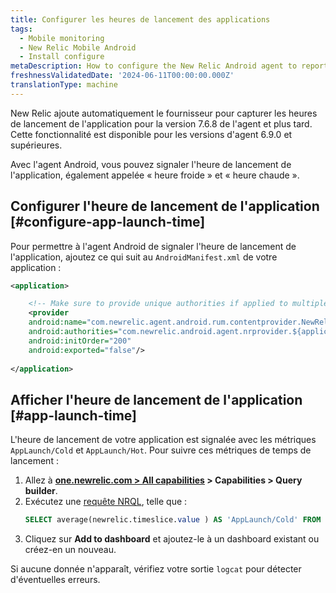 ```yaml
---
title: Configurer les heures de lancement des applications
tags:
  - Mobile monitoring
  - New Relic Mobile Android
  - Install configure
metaDescription: How to configure the New Relic Android agent to report app launch time
freshnessValidatedDate: '2024-06-11T00:00:00.000Z'
translationType: machine
---
```


<Callout variant="important">
  New Relic ajoute automatiquement le fournisseur pour capturer les heures de lancement de l&apos;application pour la version 7.6.8 de l&apos;agent et plus tard.
</Callout>

<Callout variant="important">
  Cette fonctionnalité est disponible pour les versions d&apos;agent 6.9.0 et supérieures.
</Callout>

Avec l&apos;agent Android, vous pouvez signaler l&apos;heure de lancement de l&apos;application, également appelée « heure froide » et « heure chaude ».

## Configurer l&apos;heure de lancement de l&apos;application [#configure-app-launch-time]

Pour permettre à l&apos;agent Android de signaler l&apos;heure de lancement de l&apos;application, ajoutez ce qui suit au `AndroidManifest.xml` de votre application :

```xml
<application>

    <!-- Make sure to provide unique authorities if applied to multiple apps on the same device -->
    <provider
    android:name="com.newrelic.agent.android.rum.contentprovider.NewRelicAppContentProvider"
    android:authorities="com.newrelic.android.agent.nrprovider.${applicationId}"
    android:initOrder="200"
    android:exported="false"/>
    
</application>
```

## Afficher l&apos;heure de lancement de l&apos;application [#app-launch-time]

L&apos;heure de lancement de votre application est signalée avec les métriques `AppLaunch/Cold` et `AppLaunch/Hot`. Pour suivre ces métriques de temps de lancement :

1. Allez à <DNT>**[one.newrelic.com &gt; All capabilities](https://one.newrelic.com/all-capabilities) &gt; Capabilities &gt; Query builder**</DNT>.
2. Exécutez une [requête NRQL](/docs/query-your-data/explore-query-data/query-builder/use-advanced-nrql-mode-query-data/), telle que :
   ```sql
   SELECT average(newrelic.timeslice.value ) AS 'AppLaunch/Cold' FROM Metric WHERE metricTimesliceName = 'AppLaunch/Cold' AND entity.guid = 'YOUR_APP_TOKEN' SINCE 1664218800000 UNTIL 1664220600000 TIMESERIES
   ```
3. Cliquez sur <DNT>**Add to dashboard**</DNT> et ajoutez-le à un dashboard existant ou créez-en un nouveau.

Si aucune donnée n&apos;apparaît, vérifiez votre sortie `logcat` pour détecter d&apos;éventuelles erreurs.